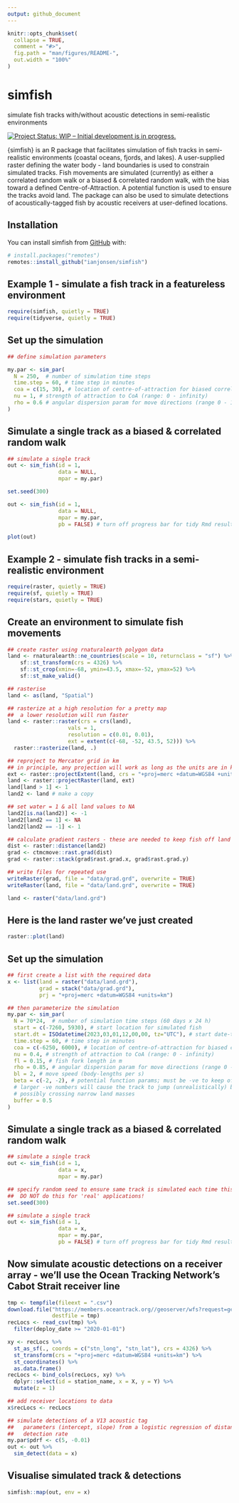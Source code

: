 ```yaml
---
output: github_document
---
```


<!-- README.md is generated from README.Rmd. Please edit that file -->

```r
knitr::opts_chunk$set(
  collapse = TRUE,
  comment = "#>",
  fig.path = "man/figures/README-",
  out.width = "100%"
)
```

# simfish

simulate fish tracks with/without acoustic detections in semi-realistic environments

<!-- badges: start -->
[![Project Status: WIP – Initial development is in progress.](http://www.repostatus.org/badges/latest/wip.svg)](http://www.repostatus.org/#wip)
<!-- badges: end -->

{simfish} is an R package that facilitates simulation of fish tracks in semi-realistic environments (coastal oceans, fjords, and lakes). A user-supplied raster defining the water body - land boundaries is used to constrain simulated tracks. Fish movements are simulated (currently) as either a correlated random walk or a biased & correlated random walk, with the bias toward a defined Centre-of-Attraction. A potential function is used to ensure the tracks avoid land. The package can also be used to simulate detections of acoustically-tagged fish by acoustic receivers at user-defined locations.

## Installation

You can install simfish from [GitHub](https://github.com/ianjonsen/simfish) with:

``` r
# install.packages("remotes")
remotes::install_github("ianjonsen/simfish")
```

## Example 1 - simulate a fish track in a featureless environment
```r
require(simfish, quietly = TRUE)
require(tidyverse, quietly = TRUE)
```

## Set up the simulation
```r
## define simulation parameters

my.par <- sim_par(
  N = 250,  # number of simulation time steps
  time.step = 60, # time step in minutes
  coa = c(15, 30), # location of centre-of-attraction for biased correlated random walk (can be NA)
  nu = 1, # strength of attraction to CoA (range: 0 - infinity)
  rho = 0.6 # angular dispersion param for move directions (range 0 - 1)
)
```

## Simulate a single track as a biased & correlated random walk
```r
## simulate a single track
out <- sim_fish(id = 1, 
                data = NULL, 
                mpar = my.par)
```

```r
set.seed(300)

out <- sim_fish(id = 1, 
                data = NULL, 
                mpar = my.par,
                pb = FALSE) # turn off progress bar for tidy Rmd result
```

```r
plot(out)
```

## Example 2 - simulate fish tracks in a semi-realistic environment
```r
require(raster, quietly = TRUE)
require(sf, quietly = TRUE)
require(stars, quietly = TRUE)
```

## Create an environment to simulate fish movements
```r
## create raster using rnaturalearth polygon data
land <- rnaturalearth::ne_countries(scale = 10, returnclass = "sf") %>%
    sf::st_transform(crs = 4326) %>%
    sf::st_crop(xmin=-68, ymin=43.5, xmax=-52, ymax=52) %>%
    sf::st_make_valid()

## rasterise
land <- as(land, "Spatial")

## rasterize at a high resolution for a pretty map
##  a lower resolution will run faster
land <- raster::raster(crs = crs(land), 
                   vals = 1, 
                   resolution = c(0.01, 0.01), 
                   ext = extent(c(-68, -52, 43.5, 52))) %>% 
  raster::rasterize(land, .)

## reproject to Mercator grid in km
## in principle, any projection will work as long as the units are in km
ext <- raster::projectExtent(land, crs = "+proj=merc +datum=WGS84 +units=km")
land <- raster::projectRaster(land, ext)
land[land > 1] <- 1
land2 <- land # make a copy

## set water = 1 & all land values to NA
land2[is.na(land2)] <- -1
land2[land2 == 1] <- NA
land2[land2 == -1] <- 1

## calculate gradient rasters - these are needed to keep fish off land
dist <- raster::distance(land2)
grad <- ctmcmove::rast.grad(dist)
grad <- raster::stack(grad$rast.grad.x, grad$rast.grad.y)

## write files for repeated use
writeRaster(grad, file = "data/grad.grd", overwrite = TRUE)
writeRaster(land, file = "data/land.grd", overwrite = TRUE)
```

```r
land <- raster("data/land.grd")
```

## Here is the land raster we've just created
```r

raster::plot(land)
```


## Set up the simulation
```r
## first create a list with the required data
x <- list(land = raster("data/land.grd"), 
          grad = stack("data/grad.grd"), 
          prj = "+proj=merc +datum=WGS84 +units=km")

## then parameterize the simulation
my.par <- sim_par(
  N = 70*24,  # number of simulation time steps (60 days x 24 h)
  start = c(-7260, 5930), # start location for simulated fish
  start.dt = ISOdatetime(2023,03,01,12,00,00, tz="UTC"), # start date-time
  time.step = 60, # time step in minutes
  coa = c(-6250, 6000), # location of centre-of-attraction for biased correlated random walk (can be NA)
  nu = 0.4, # strength of attraction to CoA (range: 0 - infinity)
  fl = 0.15, # fish fork length in m
  rho = 0.85, # angular dispersion param for move directions (range 0 - 1)
  bl = 2, # move speed (body-lengths per s)
  beta = c(-2, -2), # potential function params; must be -ve to keep off land;
  # larger -ve numbers will cause the track to jump (unrealistically) big distances when encountering land,
  # possibly crossing narrow land masses
  buffer = 0.5
)
```

## Simulate a single track as a biased & correlated random walk
```r
## simulate a single track
out <- sim_fish(id = 1, 
                data = x, 
                mpar = my.par)
```

```r
## specify random seed to ensure same track is simulated each time this .Rmd runs
##  DO NOT do this for 'real' applications!
set.seed(300)

## simulate a single track
out <- sim_fish(id = 1, 
                data = x, 
                mpar = my.par,
                pb = FALSE) # turn off progress bar for tidy Rmd result
```

## Now simulate acoustic detections on a receiver array - we'll use the Ocean Tracking Network's Cabot Strait receiver line
```r
tmp <- tempfile(fileext = ".csv")
download.file("https://members.oceantrack.org//geoserver/wfs?request=getfeature&service=wfs&outputFormat=CSV&typename=otn:stations_receivers&cql_filter=collectioncode+EQ+%27CBS%27",
              destfile = tmp)
recLocs <- read_csv(tmp) %>%
  filter(deploy_date >= "2020-01-01")

xy <- recLocs %>%
  st_as_sf(., coords = c("stn_long", "stn_lat"), crs = 4326) %>%
  st_transform(crs = "+proj=merc +datum=WGS84 +units=km") %>%
  st_coordinates() %>%
  as.data.frame()
recLocs <- bind_cols(recLocs, xy) %>%
  dplyr::select(id = station_name, x = X, y = Y) %>%
  mutate(z = 1)

## add receiver locations to data
x$recLocs <- recLocs

## simulate detections of a V13 acoustic tag
##   parameters (intercept, slope) from a logistic regression of distance on 
##   detection rate
my.par$pdrf <- c(5, -0.01) 
out <- out %>%
  sim_detect(data = x)

```

## Visualise simulated track & detections
```r
simfish::map(out, env = x)
```


